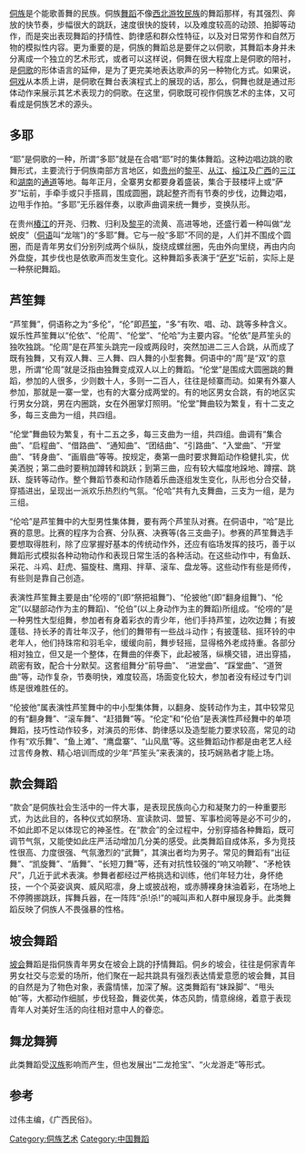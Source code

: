 [[侗族|侗族]]是个能歌善舞的民族。侗族[[舞蹈|舞蹈]]不像[[西北|西北]][[游牧民族|游牧民族]]的舞蹈那样，有其强烈、奔放的快节奏，步幅很大的跳跃，速度很快的旋转，以及难度较高的动颈、拍脚等动作，而是突出表现舞蹈的抒情性、韵律感和群众性特征，以及对日常劳作和自然万物的模拟性内容。更为重要的是，侗族的舞蹈总是要伴之以侗歌，其舞蹈本身并未分离成一个独立的艺术形式，或者可以这样说，侗舞在很大程度上是侗歌的陪衬，是[[侗族大歌|侗歌]]的形体语言的延伸，是为了更完美地表达歌声的另一种物化方式。如果说，[[侗戏|侗戏]]从本质上讲，是侗歌在舞台表演程式上的展现的话，那么，侗舞也就是通过形体动作来展示其艺术表现力的侗歌。在这里，侗歌既可视作侗族艺术的主体，又可看成是侗族艺术的源头。

==多耶==
{{main|多耶}}
“耶”是侗歌的一种，所谓“多耶”就是在合唱“耶”时的集体舞蹈。这种边唱边跳的歌舞形式，主要流行于侗族南部方言地区，如[[贵州|贵州]]的[[黎平|黎平]]、[[从江|从江]]、[[榕江|榕江]]及[[广西|广西]]的[[三江|三江]]和[[湖南|湖南]]的[[通道|通道]]等地。每年正月，全寨男女都要身着盛装，集合于鼓楼坪上或“萨岁”坛前，手牵手或只手搭肩，围成圆圈，跳起整齐而有节奏的步伐，边舞边唱，边甩手作拍。“多耶”无乐器伴奏，以歌声曲调来统一舞步，变换队形。

在贵州[[椿江|椿江]]的开尧、归教、归利及[[黎平|黎平]]的流黄、高进等地，还盛行着一种叫做“龙蜕皮”（[[侗语|侗语]]叫“龙喘”)的“多耶”舞。它与一般“多耶”不同的是，人们并不围成个圆圈，而是青年男女们分别列成两个纵队，旋绕成螺丝圈，先由外向里绕，再由内向外盘旋，其步伐也是依歌声而发生变化。这种舞蹈多表演于“[[萨岁|萨岁]]”坛前，实际上是一种祭祀舞蹈。

==芦笙舞==
“芦笙舞”，侗语称之为“多伦”，“伦”即[[芦笙|芦笙]]，“多”有吹、唱、动、跳等多种含义。娱乐性芦笙舞以“伦依”、“伦周”、“伦堂”、“伦哈”为主要内容。“伦依”是芦笙头的独吹独跳。“伦周”是在芦笙头跳完一段或两段时，突然加进二三人合跳，从而成了既有独舞，又有双人舞、三人舞、四人舞的小型套舞。侗语中的“周”是“双”的意思，所谓“伦周”就是泛指由独舞变成双人以上的舞蹈。“伦堂”是围成大圆圈跳的舞蹈，参加的人很多，少则数十人，多则一二百人，往往是倾寨而动。如果有外寨人参加，那就是一寨一堂，也有的大寨分成两堂的。有的地区男女合跳，有的地区实行男女分跳，男在内圈跳，女在外圈掌灯照明。“伦堂”舞曲较为繁复，有十二支之多，每三支曲为一组，共四组。

“伦堂”舞曲较为繁复，有十二五之多，每三支曲为一组，共四组。曲调有“集合曲”、“启程曲”、“借路曲”、“通知曲”、“团结曲”、“引路曲”、“入堂曲”、“开堂曲”、“转身曲”、“画眉曲”等等。按规定，奏第一曲时要求舞蹈动作稳健扎实，优美洒脱；第二曲时要稍加蹲转和跳跃；到第三曲，应有较大幅度地跺地、蹲摆、跳跃、旋转等动作。整个舞蹈节奏和动作随着乐曲逐组发生变化，队形也分合交替，穿插进出，呈现出一派欢乐热烈约气氛。“伦哈”共有九支舞曲，三支为一组，是为三组。

“伦哈”是芦笙舞中的大型男性集体舞，要有两个芦笙队对赛。在侗语中，“哈”是比赛的意思。比赛的程序为合赛、分队赛、决赛等(各三支曲子)。参赛的芦笙舞选手要想取得胜利，除了应掌握好基本的传统动作外，还应有临场发挥的技巧，善于以舞蹈形式模拟各种动物动作和表现日常生活的各种活动。在这些动作中，有鱼跃、采花、斗鸡、赶虎、猫旋柱、鹰翔、拌草、滚车、盘龙等。这些动作有些是师传，有些则是靠自己创造。

表演性芦笙舞主要是由“伦唠的”(即“祭把祖舞”)、“伦披他”(即“翻身组舞”)、“伦定”(以腿部动作为主的舞蹈)、“伦伯”(以上身动作为主的舞蹈)所组成。“伦唠的”是一种男性大型组舞，参加者有身着彩衣的青少年，他们手持芦笙，边吹边舞；有披蓬毯、持长矛的青壮年汉子，他们的舞带有一些战斗动作；有披蓬毯、摇环铃的中老年人，他们持珠帘和羽毛伞，缓缓向前，舞步轻摇，显得格外老成持重。各部分相对独立，但又是一个整体，在舞曲的伴奏下，此起被落，纵横交错，进出穿插，疏密有致，配合十分默契。这套组舞分“前导曲”、  “进堂曲”、“踩堂曲”、“道贺曲”等，动作复杂，节奏明快，难度较高，场面变化较大，参加者没有经过专门训练是很难胜任的。

“伦披他”属表演性芦笙舞中的中小型集体舞，以翻身、旋转动作为主，其中较常见的有“翻身舞”、“滚车舞”、“赶猎舞”等。“伦定”和“伦伯”是表演性芦经舞中的单项舞蹈，技巧性动作较多，对演员的形体、韵律感以及造型能力要求较高，常见的动作有“欢乐舞”、“鱼上滩”、“鹰盘寨”、“山风凰”等。这些舞蹈动作都是由老艺人经过言传身教、精心培训而成的少年“芦笙头”来表演的，技巧娴熟者才能上场。

==款会舞蹈==
“款会”是侗族社会生活中的一件大事，是表现民族向心力和凝聚力的一种重要形式，为达此目的，各种仪式如祭场、宣读款词、盟誓、军事检阅等是必不可少的，不如此即不足以体现它的神圣性。在“款会”的全过程中，分别穿插各种舞蹈，既可调节气氛，又能使如此庄严活动增加几分美的感受。此类舞蹈自成体系，多为竞技性很高、力度很强、气氛激烈的“武舞”，其演出者均为男子。常见的舞蹈有“出征舞”、“凯旋舞”、“盾舞”、“长短刀舞”等，还有对抗性较强的“响又响鞭”、“矛枪铁尺”，几近于武术表演。参舞者都经过严格挑选和训练，他们年轻力壮，身怀绝技，一个个英姿讽爽、威风昭凛，身上或披战袍，或赤膊裸身抹油着彩，在场地上不停腾挪跳跃，挥舞兵器，在一阵阵“杀!杀!”的喊叫声和人群中展现身手。此类舞蹈反映了侗族人不畏强暴的性格。

==坡会舞蹈==
[[坡会|坡会]]舞蹈是指侗族青年男女在坡会上跳的抒情舞蹈。侗乡的坡会，往往是侗家青年男女社交与恋爱的场所，他们聚在一起共跳具有强烈表达情爱意愿的坡会舞，其目的自然是为了物色对象，表露情愫，加深了解。这类舞蹈有“妹跺脚”、“甩头帕”等，大都动作细腻，步伐轻盈，舞姿优美，体态风韵，情意绵绵，着意于表现青年人对美好生活的向往相对意中人的眷恋。

==舞龙舞狮==
此类舞蹈受[[汉族|汉族]]影响而产生，但也发展出“二龙抢宝”、“火龙游走”等形式。
==参考==
过伟主编，《广西民俗》。
[[Category:侗族艺术|Category:侗族艺术]]
[[Category:中国舞蹈|Category:中国舞蹈]]